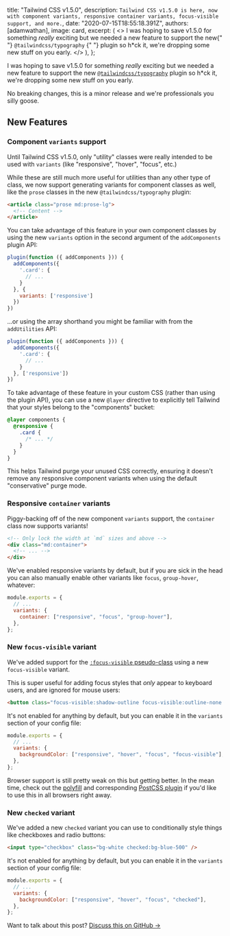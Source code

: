 

  title: "Tailwind CSS v1.5.0",
  description: `Tailwind CSS v1.5.0 is here, now with component variants, responsive container variants, focus-visible support, and more.`,
  date: "2020-07-15T18:55:18.391Z",
  authors: [adamwathan],
  image: card,
  excerpt: (
    <>
      I was hoping to save v1.5.0 for something <em>really</em> exciting but we needed a new feature to support the new{" "}
      <Link href="https://github.com/tailwindcss/typography">
        <code>@tailwindcss/typography</code>
      </Link>{" "}
      plugin so h*ck it, we're dropping some new stuff on you early.
    </>
  ),
};

I was hoping to save v1.5.0 for something _really_ exciting but we needed a new feature to support the new [`@tailwindcss/typography`](https://github.com/tailwindcss/typography) plugin so h\*ck it, we're dropping some new stuff on you early.

No breaking changes, this is a minor release and we're professionals you silly goose.

## New Features

### Component `variants` support

Until Tailwind CSS v1.5.0, only "utility" classes were really intended to be used with `variants` (like "responsive", "hover", "focus", etc.)

While these are still much more useful for utilities than any other type of class, we now support generating variants for component classes as well, like the `prose` classes in the new `@tailwindcss/typography` plugin:

```html
<article class="prose md:prose-lg">
  <!-- Content -->
</article>
```

You can take advantage of this feature in your own component classes by using the new `variants` option in the second argument of the `addComponents` plugin API:

```js
plugin(function ({ addComponents })) {
  addComponents({
    '.card': {
      // ...
    }
  }, {
    variants: ['responsive']
  })
})
```

...or using the array shorthand you might be familiar with from the `addUtilities` API:

```js
plugin(function ({ addComponents })) {
  addComponents({
    '.card': {
      // ...
    }
  }, ['responsive'])
})
```

To take advantage of these feature in your custom CSS (rather than using the plugin API), you can use a new `@layer` directive to explicitly tell Tailwind that your styles belong to the "components" bucket:

```css
@layer components {
  @responsive {
    .card {
      /* ... */
    }
  }
}
```

This helps Tailwind purge your unused CSS correctly, ensuring it doesn't remove any responsive component variants when using the default "conservative" purge mode.

### Responsive `container` variants

Piggy-backing off of the new component `variants` support, the `container` class now supports variants!

```html
<!-- Only lock the width at `md` sizes and above -->
<div class="md:container">
  <!-- ... -->
</div>
```

We've enabled responsive variants by default, but if you are sick in the head you can also manually enable other variants like `focus`, `group-hover`, whatever:

```js {{ filename: 'tailwind.config.js' }}
module.exports = {
  // ...
  variants: {
    container: ["responsive", "focus", "group-hover"],
  },
};
```

### New `focus-visible` variant

We've added support for the [`:focus-visible` pseudo-class](https://developer.mozilla.org/en-US/docs/Web/CSS/:focus-visible) using a new `focus-visible` variant.

This is super useful for adding focus styles that _only_ appear to keyboard users, and are ignored for mouse users:

```html
<button class="focus-visible:shadow-outline focus-visible:outline-none ...">Click me</button>
```

It's not enabled for anything by default, but you can enable it in the `variants` section of your config file:

```js {{ filename: 'tailwind.config.js' }}
module.exports = {
  // ...
  variants: {
    backgroundColor: ["responsive", "hover", "focus", "focus-visible"],
  },
};
```

Browser support is still pretty weak on this but getting better. In the mean time, check out the [polyfill](https://github.com/WICG/focus-visible) and corresponding [PostCSS plugin](https://github.com/csstools/postcss-focus-visible) if you'd like to use this in all browsers right away.

### New `checked` variant

We've added a new `checked` variant you can use to conditionally style things like checkboxes and radio buttons:

```html
<input type="checkbox" class="bg-white checked:bg-blue-500" />
```

It's not enabled for anything by default, but you can enable it in the `variants` section of your config file:

```js {{ filename: 'tailwind.config.js' }}
module.exports = {
  // ...
  variants: {
    backgroundColor: ["responsive", "hover", "focus", "checked"],
  },
};
```

Want to talk about this post? <a href="https://github.com/tailwindcss/tailwindcss/discussions/2033">Discuss this on GitHub →</a>
